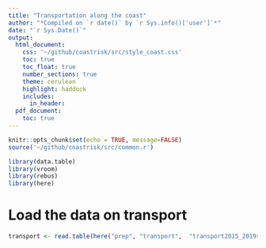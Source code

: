 ```yaml
---
title: "Transportation along the coast"
author: "*Compiled on `r date()` by `r Sys.info()['user']`*"
date: "`r Sys.Date()`"
output:
  html_document:
    css: '~/github/coastrisk/src/style_coast.css'
    toc: true
    toc_float: true
    number_sections: true
    theme: cerulean
    highlight: haddock
    includes: 
      in_header: 
  pdf_document:
    toc: true
---
```



```r
knitr::opts_chunk$set(echo = TRUE, message=FALSE)
source('~/github/coastrisk/src/common.r')
```

```r
library(data.table)
library(vroom)
library(rebus)
library(here)
```


# Load the data on transport

```r
transport <- read.table(here("prep", "transport",  "transport2015_2019samlet.txt"), header = TRUE)
```


